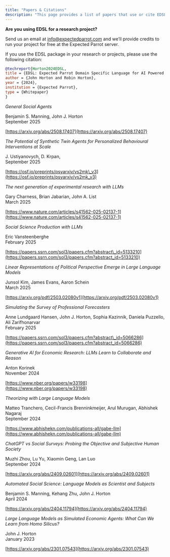```yaml
---
title: "Papers & Citations"
description: "This page provides a list of papers that use or cite EDSL. *Please let us know of any omissions!*"
---
```


**Are you using EDSL for a research project?**

Send us an email at [info@expectedparrot.com](https://docs.expectedparrot.com/en/latest/) and we’ll provide credits to run your project for free at the Expected Parrot server.

If you use the EDSL package in your research or projects, please use the following citation:

```bibtex
@techreport{Horton2024EDSL,
title = {EDSL: Expected Parrot Domain Specific Language for AI Powered Social Science},
author = {John Horton and Robin Horton},
year = {2024},
institution = {Expected Parrot},
type = {Whitepaper}
}
```

*General Social Agents*

Benjamin S. Manning, John J. Horton <br />
September 2025

[https://arxiv.org/abs/2508.17407](https://arxiv.org/abs/2508.17407)

*The Potential of Synthetic Twin Agents for Personalized Behavioural Interventions at Scale*

J. Ustiyanovych, D. Krpan, <br />
September 2025

[https://osf.io/preprints/psyarxiv/vs2mk\_v3](https://osf.io/preprints/psyarxiv/vs2mk_v3)

*The next generation of experimental research with LLMs*

Gary Charness, Brian Jabarian, John A. List <br />
March 2025

[https://www.nature.com/articles/s41562-025-02137-1](https://www.nature.com/articles/s41562-025-02137-1)

*Social Science Production with LLMs*

Eric Vansteenberghe <br />
February 2025

[https://papers.ssrn.com/sol3/papers.cfm?abstract\_id=5133210](https://papers.ssrn.com/sol3/papers.cfm?abstract_id=5133210)

*Linear Representations of Political Perspective Emerge in Large Language Models*

Junsol Kim, James Evans, Aaron Schein <br />
March 2025

[https://arxiv.org/pdf/2503.02080v1](https://arxiv.org/pdf/2503.02080v1)

*Simulating the Survey of Professional Forecasters*

Anne Lundgaard Hansen, John J. Horton, Sophia Kazinnik, Daniela Puzzello, Ali Zarifhonarvar <br />
February 2025

[https://papers.ssrn.com/sol3/papers.cfm?abstract\_id=5066286](https://papers.ssrn.com/sol3/papers.cfm?abstract_id=5066286)

*Generative AI for Economic Research: LLMs Learn to Collaborate and Reason*

Anton Korinek <br />
November 2024

[https://www.nber.org/papers/w33198](https://www.nber.org/papers/w33198)

*Theorizing with Large Language Models*

Matteo Tranchero, Cecil-Francis Brenninkmeijer, Arul Murugan, Abhishek Nagaraj <br />
September 2024

[https://www.abhishekn.com/publications-all/gabe-llm](https://www.abhishekn.com/publications-all/gabe-llm)

*ChatGPT vs Social Surveys: Probing the Objective and Subjective Human Society*

Muzhi Zhou, Lu Yu, Xiaomin Geng, Lan Luo <br />
September 2024

[https://arxiv.org/abs/2409.02601](https://arxiv.org/abs/2409.02601)

*Automated Social Science: Language Models as Scientist and Subjects*

Benjamin S. Manning, Kehang Zhu, John J. Horton <br />
April 2024

[https://arxiv.org/abs/2404.11794](https://arxiv.org/abs/2404.11794)

*Large Language Models as Simulated Economic Agents: What Can We Learn from Homo Silicus?*

John J. Horton <br />
January 2023

[https://arxiv.org/abs/2301.07543](https://arxiv.org/abs/2301.07543)
